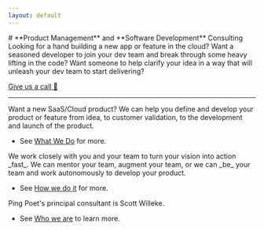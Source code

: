 ```yaml
---
layout: default
---
```



<p className="fs-5 col-md-8">
  # **Product Management** and **Software Development** Consulting Looking for a
  hand building a new app or feature in the cloud? Want a seasoned developer to
  join your dev team and break through some heavy lifting in the code? Want
  someone to help clarify your idea in a way that will unleash your dev team to
  start delivering?
  <div className="mb-5">
    <a className="btn btn-primary btn-lg px-4" href="/contact">
      Give us a call 🤙
    </a>
  </div>
</p>

<hr className="col-3 col-md-2 mb-5" />

<div className="row g-5">

<Card heading="What">
  Want a new SaaS/Cloud product? We can help you define and develop your product
  or feature from idea, to customer validation, to the development and launch of
  the product.
  <ul className="icon-list ps-0">
    <li className="d-flex align-items-start mb-1">
      See <a href="/consulting/what-we-do">What We Do</a> for more.
    </li>
  </ul>
</Card>

<Card heading="How">
  We work closely with you and your team to turn your vision into action _fast_.
  We can mentor your team, augment your team, or we can _be_ your team and work
  autonomously to develop your product.
  <ul className="icon-list ps-0">
    <li className="d-flex align-items-start mb-1">
      See <a href="/consulting/how-we-do-it">How we do it</a> for more.
    </li>
  </ul>
</Card>

<Card heading="Who 👋">
  Ping Poet's principal consultant is Scott Willeke.
  <ul className="icon-list ps-0">
    <li className="d-flex align-items-start mb-1">
      See <a href="/consulting/who-we-are">Who we are</a> to learn more.
    </li>
  </ul>
</Card>

</div>
